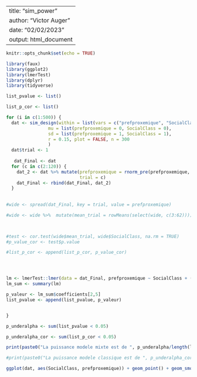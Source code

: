 
---
title: "sim_power"
author: "Victor Auger"
date: "02/02/2023"
output: html_document
---

```r
knitr::opts_chunk$set(echo = TRUE)
```

```r
library(faux)
library(ggplot2)
library(lmerTest)
library(dplyr)
library(tidyverse)
```


```r
list_pvalue <- list()

list_p_cor <- list()

for (i in c(1:500)) {
  dat <- sim_design(within = list(vars = c("prefproxemique", "SocialClass")),
                mu = list(prefproxemique = 0, SocialClass = 0),
                sd = list(prefproxemique = 1, SocialClass = 1),
                r = 0.15, plot = FALSE, n = 300
                )
  dat$trial <- 1
  
   dat_Final <- dat
  for (c in c(2:120)) {
    dat_2 <- dat %>% mutate(prefproxemique = rnorm_pre(prefproxemique, r = 0.5),
                            trial = c)
    dat_Final <- rbind(dat_Final, dat_2)
  }
   
   
#wide <- spread(dat_Final, key = trial, value = prefproxemique)

#wide <- wide %>%  mutate(mean_trial = rowMeans(select(wide, c(3:62))))
  


#test <- cor.test(wide$mean_trial, wide$SocialClass, na.rm = TRUE)
#p_value_cor <- test$p.value

#list_p_cor <- append(list_p_cor, p_value_cor)




lm <- lmerTest::lmer(data = dat_Final, prefproxemique ~ SocialClass + (1|id))
lm_sum <- summary(lm)

p_valeur <- lm_sum$coefficients[2,5]
list_pvalue <- append(list_pvalue, p_valeur)


}

p_underalpha <- sum(list_pvalue < 0.05)

p_underalpha_cor <- sum(list_p_cor < 0.05)

print(paste0("La puissance modele mixte est de ", p_underalpha/length(list_pvalue) * 100,"%"))

#print(paste0("La puissance modele classique est de ", p_underalpha_cor/length(list_p_cor) * 100,"%"))
```


```r
ggplot(dat, aes(SocialClass, prefproxemique)) + geom_point() + geom_smooth()
```

